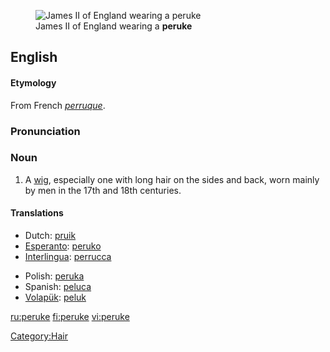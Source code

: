 [[Image:James_II_of_England.jpg|thumb|right|James II of England wearing a '''peruke''']] 

==English==
====Etymology====
From French ''[[perruque]]''.

===Pronunciation===
{{IPA|/pəˈru:k/}}

===Noun===
{{en-noun}}

# A [[wig]], especially one with long hair on the sides and back, worn mainly by men in the 17th and 18th centuries.

====Translations====
{{top}}
*Dutch: [[pruik]]
*[[Esperanto]]: [[peruko]]
*[[Interlingua]]: [[perrucca]]
{{mid}}
*Polish: [[peruka]]
*Spanish: [[peluca]]
*[[Volapük]]: [[peluk]]
{{bottom}}

[[Category:Hair]]

[[ru:peruke]]
[[fi:peruke]]
[[vi:peruke]]